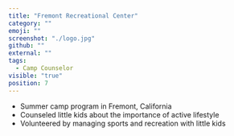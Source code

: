 ```yaml
---
title: "Fremont Recreational Center"
category: ""
emoji: ""
screenshot: "./logo.jpg"
github: ""
external: ""
tags:
  - Camp Counselor
visible: "true"
position: 7
---
```

* Summer camp program in Fremont, California
* Counseled little kids about the importance of active lifestyle
* Volunteered by managing sports and recreation with little kids

